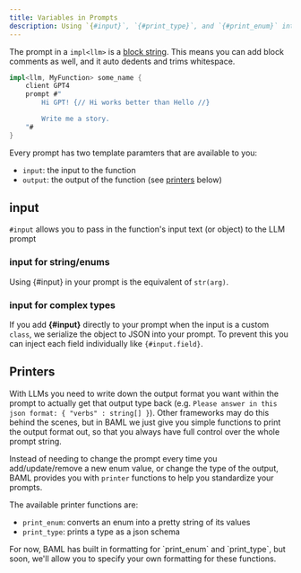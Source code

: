 ```yaml
---
title: Variables in Prompts
description: Using `{#input}`, `{#print_type}`, and `{#print_enum}` into the prompt
---
```


The prompt in a `impl<llm>` is a [block string](/v3/syntax/strings#block-strings). This means you can add block comments as well, and it auto dedents and trims whitespace.

```rust
impl<llm, MyFunction> some_name {
    client GPT4
    prompt #"
        Hi GPT! {// Hi works better than Hello //}

        Write me a story.
    "#
}
```

Every prompt has two template paramters that are available to you:

- `input`: the input to the function
- `output`: the output of the function (see [printers](#printers) below)

## input

`#input` allows you to pass in the function's input text (or object) to the LLM prompt

### input for string/enums

Using \{#input\} in your prompt is the equivalent of `str(arg)`.

### input for complex types

If you add **\{#input\}** directly to your prompt when the input is a custom `class`, we serialize the object to JSON into your prompt. To prevent this you can inject each field individually like `{#input.field}`.

## Printers

With LLMs you need to write down the output format you want within the prompt to actually get that output type back (e.g. `Please answer in this json format: { "verbs" : string[] }`). Other frameworks may do this behind the scenes, but in BAML we just give you simple functions to print the output format out, so that you always have full control over the whole prompt string.

Instead of needing to change the prompt every time you add/update/remove a new enum value, or change the type of the output, BAML provides you with `printer` functions to help you standardize your prompts.

The available printer functions are:
- `print_enum`: converts an enum into a pretty string of its values
- `print_type`: prints a type as a json schema

<Info>
For now, BAML has built in formatting for `print_enum` and `print_type`, but soon, we'll allow you to specify your own formatting for these functions.
</Info>
